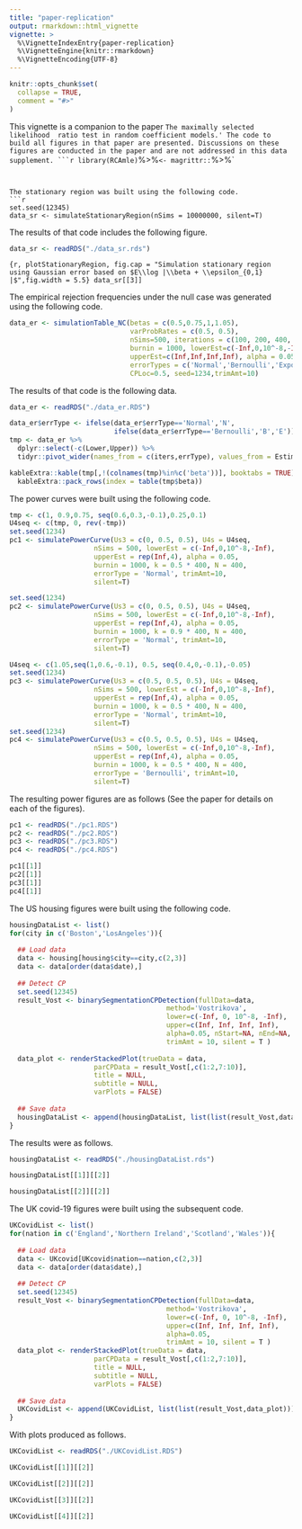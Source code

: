```yaml
---
title: "paper-replication"
output: rmarkdown::html_vignette
vignette: >
  %\VignetteIndexEntry{paper-replication}
  %\VignetteEngine{knitr::rmarkdown}
  %\VignetteEncoding{UTF-8}
---
```


```r
knitr::opts_chunk$set(
  collapse = TRUE,
  comment = "#>"
)
```


This vignette is a companion to the paper `The maximally selected likelihood 
ratio test in random coefficient models.' The code to build all figures in that
paper are presented. Discussions on these figures are conducted in the paper and
are not addressed in this data supplement.
```r
library(RCAmle)
`%>%` <- magrittr::`%>%`
```


The stationary region was built using the following code.
```r
set.seed(12345)
data_sr <- simulateStationaryRegion(nSims = 10000000, silent=T)
```

The results of that code includes the following figure.
```r
data_sr <- readRDS("./data_sr.rds")
```

```{r, plotStationaryRegion, fig.cap = "Simulation stationary region using Gaussian error based on $E\\log |\\beta + \\epsilon_{0,1} |$",fig.width = 5.5}
data_sr[[3]]
```

The empirical rejection frequencies under the null case was generated using the following code.
```r
data_er <- simulationTable_NC(betas = c(0.5,0.75,1,1.05), 
                              varProbRates = c(0.5, 0.5),
                              nSims=500, iterations = c(100, 200, 400, 800), 
                              burnin = 1000, lowerEst=c(-Inf,0,10^-8,-Inf), 
                              upperEst=c(Inf,Inf,Inf,Inf), alpha = 0.05,
                              errorTypes = c('Normal','Bernoulli','Exponential'),
                              CPLoc=0.5, seed=1234,trimAmt=10)
```

The results of that code is the following data.
```r
data_er <- readRDS("./data_er.RDS")
```

```r
data_er$errType <- ifelse(data_er$errType=='Normal','N',
                          ifelse(data_er$errType=='Bernoulli','B','E'))
tmp <- data_er %>%
  dplyr::select(-c(Lower,Upper)) %>%
  tidyr::pivot_wider(names_from = c(iters,errType), values_from = Estim)

kableExtra::kable(tmp[,!(colnames(tmp)%in%c('beta'))], booktabs = TRUE) %>%
  kableExtra::pack_rows(index = table(tmp$beta))
```

The power curves were built using the following code.
```r
tmp <- c(1, 0.9,0.75, seq(0.6,0.3,-0.1),0.25,0.1)
U4seq <- c(tmp, 0, rev(-tmp))
set.seed(1234)
pc1 <- simulatePowerCurve(Us3 = c(0, 0.5, 0.5), U4s = U4seq,
                     nSims = 500, lowerEst = c(-Inf,0,10^-8,-Inf), 
                     upperEst = rep(Inf,4), alpha = 0.05,
                     burnin = 1000, k = 0.5 * 400, N = 400, 
                     errorType = 'Normal', trimAmt=10,
                     silent=T)

set.seed(1234)
pc2 <- simulatePowerCurve(Us3 = c(0, 0.5, 0.5), U4s = U4seq,
                     nSims = 500, lowerEst = c(-Inf,0,10^-8,-Inf), 
                     upperEst = rep(Inf,4), alpha = 0.05,
                     burnin = 1000, k = 0.9 * 400, N = 400, 
                     errorType = 'Normal', trimAmt=10,
                     silent=T)

U4seq <- c(1.05,seq(1,0.6,-0.1), 0.5, seq(0.4,0,-0.1),-0.05)
set.seed(1234)
pc3 <- simulatePowerCurve(Us3 = c(0.5, 0.5, 0.5), U4s = U4seq,
                     nSims = 500, lowerEst = c(-Inf,0,10^-8,-Inf), 
                     upperEst = rep(Inf,4), alpha = 0.05,
                     burnin = 1000, k = 0.5 * 400, N = 400, 
                     errorType = 'Normal', trimAmt=10,
                     silent=T)
set.seed(1234)
pc4 <- simulatePowerCurve(Us3 = c(0.5, 0.5, 0.5), U4s = U4seq,
                     nSims = 500, lowerEst = c(-Inf,0,10^-8,-Inf), 
                     upperEst = rep(Inf,4), alpha = 0.05,
                     burnin = 1000, k = 0.5 * 400, N = 400,
                     errorType = 'Bernoulli', trimAmt=10,
                     silent=T)
```

The resulting power figures are as follows (See the paper for details on each of the figures).
```r
pc1 <- readRDS("./pc1.RDS")
pc2 <- readRDS("./pc2.RDS")
pc3 <- readRDS("./pc3.RDS")
pc4 <- readRDS("./pc4.RDS")
```

```r
pc1[[1]]
pc2[[1]]
pc3[[1]]
pc4[[1]]
```

The US housing figures were built using the following code.
```r
housingDataList <- list()
for(city in c('Boston','LosAngeles')){
  
  ## Load data
  data <- housing[housing$city==city,c(2,3)]
  data <- data[order(data$date),]
  
  ## Detect CP
  set.seed(12345)
  result_Vost <- binarySegmentationCPDetection(fullData=data, 
                                       method='Vostrikova',
                                       lower=c(-Inf, 0, 10^-8, -Inf),
                                       upper=c(Inf, Inf, Inf, Inf),
                                       alpha=0.05, nStart=NA, nEnd=NA,
                                       trimAmt = 10, silent = T )
  
  data_plot <- renderStackedPlot(trueData = data, 
                     parCPData = result_Vost[,c(1:2,7:10)],
                     title = NULL,
                     subtitle = NULL,
                     varPlots = FALSE)
  
  ## Save data
  housingDataList <- append(housingDataList, list(list(result_Vost,data_plot)))
}
```

The results were as follows.
```r
housingDataList <- readRDS("./housingDataList.rds")
```

```r
housingDataList[[1]][[2]]
```
```r
housingDataList[[2]][[2]]
```

The UK covid-19 figures were built using the subsequent code.
```r
UKCovidList <- list()
for(nation in c('England','Northern Ireland','Scotland','Wales')){
  
  ## Load data
  data <- UKcovid[UKcovid$nation==nation,c(2,3)]
  data <- data[order(data$date),]
  
  ## Detect CP
  set.seed(12345)
  result_Vost <- binarySegmentationCPDetection(fullData=data, 
                                       method='Vostrikova',
                                       lower=c(-Inf, 0, 10^-8, -Inf),
                                       upper=c(Inf, Inf, Inf, Inf),
                                       alpha=0.05,
                                       trimAmt = 10, silent = T )
  data_plot <- renderStackedPlot(trueData = data, 
                     parCPData = result_Vost[,c(1:2,7:10)],
                     title = NULL,
                     subtitle = NULL,
                     varPlots = FALSE)
  
  ## Save data
  UKCovidList <- append(UKCovidList, list(list(result_Vost,data_plot)))
}
```

With plots produced as follows.
```r
UKCovidList <- readRDS("./UKCovidList.RDS")
```

```r
UKCovidList[[1]][[2]]
```
```r
UKCovidList[[2]][[2]]
```
```r
UKCovidList[[3]][[2]]
```
```r
UKCovidList[[4]][[2]]
```
